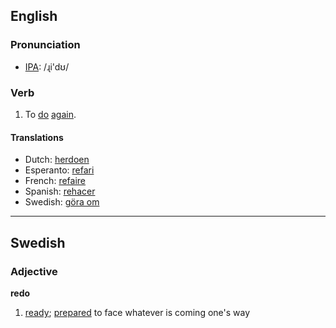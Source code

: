 ==English==
=== Pronunciation ===
*[[w:IPA|IPA]]: /ɻi'dʊ/

=== Verb ===
{{irregverb|'''to redo'''|'''[[redoes]]'''|'''[[redid]]'''|'''[[redone]]'''|'''[[redoing]]'''}}

# To [[do]] [[again]].

==== Translations ====
*Dutch: [[herdoen]]
*Esperanto: [[refari]]
*French: [[refaire]]
*Spanish: [[rehacer]]
*Swedish: [[göra om]]

----
==Swedish==
===Adjective===
'''redo'''
#[[ready]]; [[prepared]] to face whatever is coming one's way